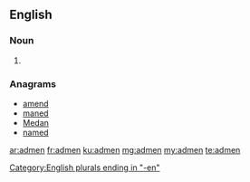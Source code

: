 ==English==

===Noun===
{{head|en|noun plural form}}

# {{plural of|adman|lang=en}}

===Anagrams===
* [[amend#English|amend]]
* [[maned#English|maned]]
* [[Medan#English|Medan]]
* [[named#English|named]]

[[Category:English plurals ending in "-en"]]

[[ar:admen]]
[[fr:admen]]
[[ku:admen]]
[[mg:admen]]
[[my:admen]]
[[te:admen]]